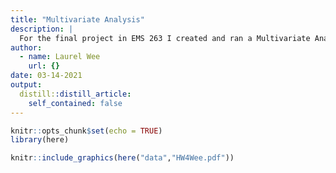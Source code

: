 ```yaml
---
title: "Multivariate Analysis"
description: |
  For the final project in EMS 263 I created and ran a Multivariate Analysis model to find the watersheds in Southern Santa Barbara County that would be suitable for conservation.
author:
  - name: Laurel Wee
    url: {}
date: 03-14-2021
output:
  distill::distill_article:
    self_contained: false
---
```

```r
knitr::opts_chunk$set(echo = TRUE)
library(here)
```


```r

knitr::include_graphics(here("data","HW4Wee.pdf"))
```

